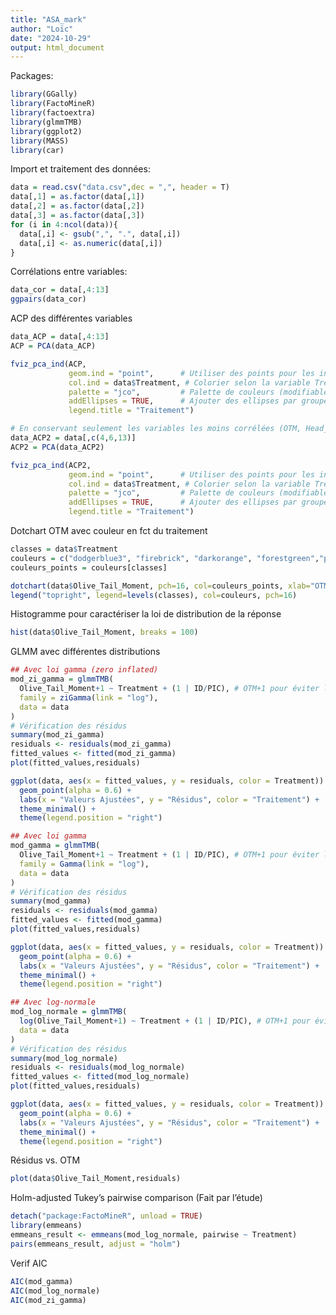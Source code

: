 ```yaml
---
title: "ASA_mark"
author: "Loïc"
date: "2024-10-29"
output: html_document
---
```



Packages:
```r
library(GGally)
library(FactoMineR)
library(factoextra)
library(glmmTMB)
library(ggplot2)
library(MASS)
library(car)
```



Import et traitement des données:
```r
data = read.csv("data.csv",dec = ",", header = T)
data[,1] = as.factor(data[,1])
data[,2] = as.factor(data[,2])
data[,3] = as.factor(data[,3])
for (i in 4:ncol(data)){
  data[,i] <- gsub(",", ".", data[,i])
  data[,i] <- as.numeric(data[,i])
}


```


Corrélations entre variables:
```r
data_cor = data[,4:13]
ggpairs(data_cor) 
```

ACP des différentes variables
```r
data_ACP = data[,4:13] 
ACP = PCA(data_ACP)

fviz_pca_ind(ACP,
             geom.ind = "point",      # Utiliser des points pour les individus
             col.ind = data$Treatment, # Colorier selon la variable Treatment
             palette = "jco",         # Palette de couleurs (modifiable)
             addEllipses = TRUE,      # Ajouter des ellipses par groupe de traitement
             legend.title = "Traitement")

# En conservant seulement les variables les moins corrélées (OTM, Head_area, Head_DNA)
data_ACP2 = data[,c(4,6,13)]
ACP2 = PCA(data_ACP2)

fviz_pca_ind(ACP2,
             geom.ind = "point",      # Utiliser des points pour les individus
             col.ind = data$Treatment, # Colorier selon la variable Treatment
             palette = "jco",         # Palette de couleurs (modifiable)
             addEllipses = TRUE,      # Ajouter des ellipses par groupe de traitement
             legend.title = "Traitement")
```

Dotchart OTM avec couleur en fct du traitement
```r
classes = data$Treatment
couleurs = c("dodgerblue3", "firebrick", "darkorange", "forestgreen","pink")
couleurs_points = couleurs[classes]

dotchart(data$Olive_Tail_Moment, pch=16, col=couleurs_points, xlab="OTM")
legend("topright", legend=levels(classes), col=couleurs, pch=16)
```

Histogramme pour caractériser la loi de distribution de la réponse

```r
hist(data$Olive_Tail_Moment, breaks = 100)
```



GLMM avec différentes distributions
```r
## Avec loi gamma (zero inflated)
mod_zi_gamma = glmmTMB(
  Olive_Tail_Moment+1 ~ Treatment + (1 | ID/PIC), # OTM+1 pour éviter les négatifs, et effet aléatoire "photo" imbriqué dans "individu"
  family = ziGamma(link = "log"),  
  data = data
)
# Vérification des résidus
summary(mod_zi_gamma)
residuals <- residuals(mod_zi_gamma)
fitted_values <- fitted(mod_zi_gamma)
plot(fitted_values,residuals)

ggplot(data, aes(x = fitted_values, y = residuals, color = Treatment)) +
  geom_point(alpha = 0.6) +
  labs(x = "Valeurs Ajustées", y = "Résidus", color = "Traitement") +
  theme_minimal() +
  theme(legend.position = "right")

## Avec loi gamma
mod_gamma = glmmTMB(
  Olive_Tail_Moment+1 ~ Treatment + (1 | ID/PIC), # OTM+1 pour éviter les négatifs, et effet aléatoire "photo" imbriqué dans "individu"
  family = Gamma(link = "log"),  
  data = data
)
# Vérification des résidus
summary(mod_gamma)
residuals <- residuals(mod_gamma)
fitted_values <- fitted(mod_gamma)
plot(fitted_values,residuals)

ggplot(data, aes(x = fitted_values, y = residuals, color = Treatment)) +
  geom_point(alpha = 0.6) +
  labs(x = "Valeurs Ajustées", y = "Résidus", color = "Traitement") +
  theme_minimal() +
  theme(legend.position = "right")

## Avec log-normale
mod_log_normale = glmmTMB(
  log(Olive_Tail_Moment+1) ~ Treatment + (1 | ID/PIC), # OTM+1 pour éviter les négatifs, et effet aléatoire "photo" imbriqué dans "individu"
  data = data
)
# Vérification des résidus
summary(mod_log_normale)
residuals <- residuals(mod_log_normale)
fitted_values <- fitted(mod_log_normale)
plot(fitted_values,residuals)

ggplot(data, aes(x = fitted_values, y = residuals, color = Treatment)) +
  geom_point(alpha = 0.6) +
  labs(x = "Valeurs Ajustées", y = "Résidus", color = "Traitement") +
  theme_minimal() +
  theme(legend.position = "right")
```



Résidus vs. OTM
```r
plot(data$Olive_Tail_Moment,residuals)
```

Holm-adjusted Tukey's pairwise comparison (Fait par l'étude)
```r
detach("package:FactoMineR", unload = TRUE)
library(emmeans)
emmeans_result <- emmeans(mod_log_normale, pairwise ~ Treatment)
pairs(emmeans_result, adjust = "holm")
```

Verif AIC
```r
AIC(mod_gamma)
AIC(mod_log_normale)
AIC(mod_zi_gamma)
```

